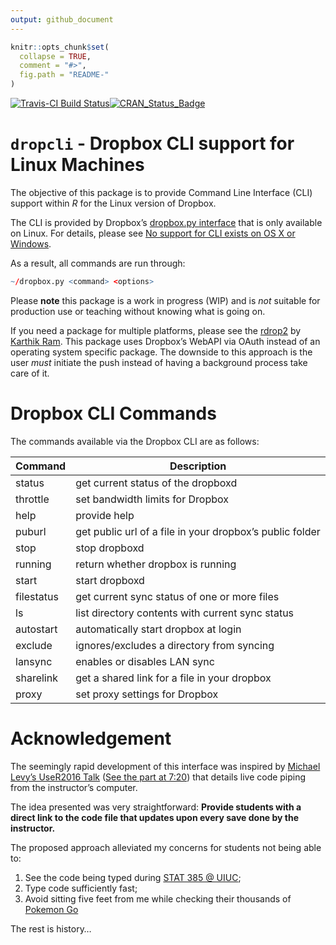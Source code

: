 ```yaml
---
output: github_document
---
```


<!-- README.md is generated from README.Rmd. Please edit that file -->

```r
knitr::opts_chunk$set(
  collapse = TRUE,
  comment = "#>",
  fig.path = "README-"
)
```

[![Travis-CI Build Status](https://travis-ci.org/coatless/dropcli.svg?branch=master)](https://travis-ci.org/coatless/dropcli)[![CRAN_Status_Badge](http://www.r-pkg.org/badges/version/dropcli)](https://cran.r-project.org/package=dropcli)

# `dropcli` - Dropbox CLI support for Linux Machines

The objective of this package is to provide Command Line Interface (CLI) support
within *R* for the Linux version of Dropbox. 

The CLI is provided by Dropbox's [dropbox.py interface](https://www.dropbox.com/en/help/9192) that is only available on Linux. For details, please see [No support for CLI exists on OS X or Windows](http://superuser.com/questions/678925/using-dropbox-from-the-command-line-on-osx).

As a result, all commands are run through:

```r
~/dropbox.py <command> <options>
```

Please **note** this package is a work in progress (WIP) and is *not* suitable
for production use or teaching without knowing what is going on.

If you need a package for multiple platforms, please see the [rdrop2](https://github.com/karthik/rdrop2) by [Karthik Ram](https://github.com/karthik/). This package uses Dropbox's WebAPI via OAuth
instead of an operating system specific package. The downside to this approach
is the user *must* initiate the push instead of having a background process take care
of it.

# Dropbox CLI Commands

The commands available via the Dropbox CLI are as follows: 

| Command    | Description                                                  |
|------------|--------------------------------------------------------------|
| status     |  get current status of the dropboxd                          |
| throttle   |  set bandwidth limits for Dropbox                            |
| help       |  provide help                                                |
| puburl     |  get public url of a file in your dropbox's public folder    |
| stop       |  stop dropboxd                                               |
| running    |  return whether dropbox is running                           |
| start      |  start dropboxd                                              |
| filestatus |  get current sync status of one or more files                |
| ls         |  list directory contents with current sync status            |
| autostart  |  automatically start dropbox at login                        |
| exclude    |  ignores/excludes a directory from syncing                   |
| lansync    |  enables or disables LAN sync                                |
| sharelink  |  get a shared link for a file in your dropbox                |
| proxy      |  set proxy settings for Dropbox                              |

# Acknowledgement

The seemingly rapid development of this interface was inspired by [Michael Levy's UseR2016 Talk](http://michaellevy.name/blog/useR-talk-on-teaching-R/) ([See the part at 7:20](https://channel9.msdn.com/Events/useR-international-R-User-conference/useR2016/Teaching-R-to-200-people-in-a-week#time=07m20s)) that details live code piping from the instructor's computer.

The idea presented was very straightforward: **Provide students with a 
direct link to the code file that updates upon every save done by the instructor.** 

The proposed approach alleviated my concerns for students not being able to:

1. See the code being typed during [STAT 385 @ UIUC](http://stat385.thecoatlessprofessor.com/);
2. Type code sufficiently fast;
3. Avoid sitting five feet from me while checking their thousands of [Pokemon Go](http://www.pokemon.com/us/pokemon-video-games/pokemon-go/)


The rest is history... 
